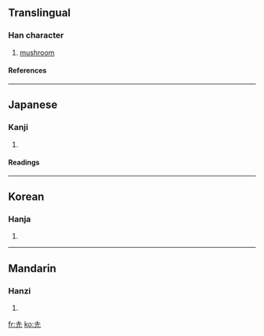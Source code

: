 ==Translingual==
===Han character===
{{Han char|rn=32|rad=土|as=02|sn=5|four=|canj=土竹山 (GHU)}}
# [[mushroom]]
====References====
{{Han ref|kx=0223.091|dkj=04877|dj=0455.090|hdz=10417.110|uh=5725|ud=22309}}
----
==Japanese==
===Kanji===
{{ja-kanji|grade=|rs=土02}}
# {{defn|Japanese}} 
====Readings====
{{ja-readings|on=[[ろく]] (roku)|kun=[[きのこ]] (kinoko)}}
----
==Korean==
===Hanja===
{{ko-hanja|hangeul=록|rv=rok|mr=rok}}
# {{defn|Korean}}
----
==Mandarin==
===Hanzi===
{{cmn-hanzi|pin=[[lù]] (lu4), [[xū]] (xu1), [[yú]] (yu2)|wg=lu<sup>4</sup>, hsü<sup>1</sup>, yü<sup>2</sup>}}
# {{defn|Mandarin}}

[[fr:圥]]
[[ko:圥]]